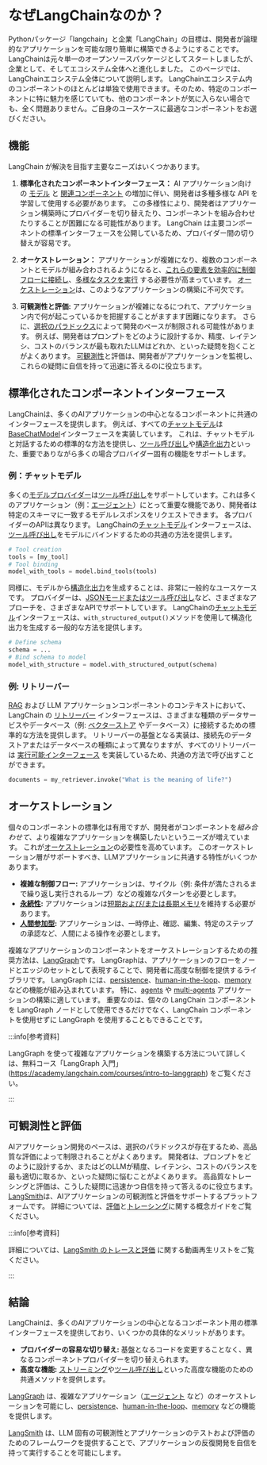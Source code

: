 # なぜLangChainなのか？

Pythonパッケージ「langchain」と企業「LangChain」の目標は、開発者が論理的なアプリケーションを可能な限り簡単に構築できるようにすることです。
LangChainは元々単一のオープンソースパッケージとしてスタートしましたが、企業として、そしてエコシステム全体へと進化しました。
このページでは、LangChainエコシステム全体について説明します。
LangChainエコシステム内のコンポーネントのほとんどは単独で使用できます。そのため、特定のコンポーネントに特に魅力を感じていても、他のコンポーネントが気に入らない場合でも、全く問題ありません。ご自身のユースケースに最適なコンポーネントをお選びください。

## 機能

LangChain が解決を目指す主要なニーズはいくつかあります。

1. **標準化されたコンポーネントインターフェース：** AI アプリケーション向けの [モデル](/docs/integrations/chat/) と [関連コンポーネント](/docs/integrations/vectorstores/) の増加に伴い、開発者は多種多様な API を学習して使用する必要があります。
この多様性により、開発者はアプリケーション構築時にプロバイダーを切り替えたり、コンポーネントを組み合わせたりすることが困難になる可能性があります。
LangChain は主要コンポーネントの標準インターフェースを公開しているため、プロバイダー間の切り替えが容易です。

2. **オーケストレーション：** アプリケーションが複雑になり、複数のコンポーネントとモデルが組み合わされるようになると、[これらの要素を効率的に制御フローに接続し](https://lilianweng.github.io/posts/2023-06-23-agent/)、[多様なタスクを実行](https://www.sequoiacap.com/article/generative-ais-act-o1/) する必要性が高まっています。
[オーケストレーション](https://en.wikipedia.org/wiki/Orchestration_(computing))は、このようなアプリケーションの構築に不可欠です。

3. **可観測性と評価:** アプリケーションが複雑になるにつれて、アプリケーション内で何が起こっているかを把握することがますます困難になります。
さらに、[選択のパラドックス](https://en.wikipedia.org/wiki/Paradox_of_choice)によって開発のペースが制限される可能性があります。
例えば、開発者はプロンプトをどのように設計するか、精度、レイテンシ、コストのバランスが最も取れたLLMはどれか、といった疑問を抱くことがよくあります。
[可観測性](https://en.wikipedia.org/wiki/Observability)と評価は、開発者がアプリケーションを監視し、これらの疑問に自信を持って迅速に答えるのに役立ちます。


## 標準化されたコンポーネントインターフェース

LangChainは、多くのAIアプリケーションの中心となるコンポーネントに共通のインターフェースを提供します。
例えば、すべての[チャットモデル](/docs/concepts/chat_models/)は[BaseChatModel](https://python.langchain.com/api_reference/core/language_models/langchain_core.language_models.chat_models.BaseChatModel.html)インターフェースを実装しています。
これは、チャットモデルと対話するための標準的な方法を提供し、[ツール呼び出し](/docs/concepts/tool_calling/)や[構造化出力](/docs/concepts/structured_outputs/)といった、重要でありながら多くの場合プロバイダー固有の機能をサポートします。


### 例：チャットモデル

多くの[モデルプロバイダー](/docs/concepts/chat_models/)は[ツール呼び出し](/docs/concepts/tool_calling/)をサポートしています。これは多くのアプリケーション（例：[エージェント](https://langchain-ai.github.io/langgraph/concepts/agentic_concepts/)）にとって重要な機能であり、開発者は特定のスキーマに一致するモデルレスポンスをリクエストできます。
各プロバイダーのAPIは異なります。
LangChainの[チャットモデル](/docs/concepts/chat_models/)インターフェースは、[ツール呼び出し](/docs/concepts/tools)をモデルにバインドするための共通の方法を提供します。

```python
# Tool creation
tools = [my_tool]
# Tool binding
model_with_tools = model.bind_tools(tools)
```

同様に、モデルから[構造化出力](/docs/concepts/structured_outputs/)を生成することは、非常に一般的なユースケースです。
プロバイダーは、[JSONモードまたはツール呼び出し](https://platform.openai.com/docs/guides/structured-outputs)など、さまざまなアプローチを、さまざまなAPIでサポートしています。
LangChainの[チャットモデル](/docs/concepts/chat_models/)インターフェースは、`with_structured_output()`メソッドを使用して構造化出力を生成する一般的な方法を提供します。

```python
# Define schema
schema = ...
# Bind schema to model
model_with_structure = model.with_structured_output(schema)
```

### 例: リトリーバー

[RAG](/docs/concepts/rag/) および LLM アプリケーションコンポーネントのコンテキストにおいて、LangChain の [リトリーバー](/docs/concepts/retrievers/) インターフェースは、さまざまな種類のデータサービスやデータベース（例: [ベクターストア](/docs/concepts/vectorstores) やデータベース）に接続するための標準的な方法を提供します。
リトリーバーの基盤となる実装は、接続先のデータストアまたはデータベースの種類によって異なりますが、すべてのリトリーバーは [実行可能インターフェース](/docs/concepts/runnables/) を実装しているため、共通の方法で呼び出すことができます。

```python
documents = my_retriever.invoke("What is the meaning of life?")
```

## オーケストレーション

個々のコンポーネントの標準化は有用ですが、開発者がコンポーネントを*組み合わせて*、より複雑なアプリケーションを構築したいというニーズが増えています。
これが[オーケストレーション](https://en.wikipedia.org/wiki/Orchestration_(computing))の必要性を高めています。
このオーケストレーション層がサポートすべき、LLMアプリケーションに共通する特性がいくつかあります。

* **複雑な制御フロー:** アプリケーションは、サイクル（例: 条件が満たされるまで繰り返し実行されるループ）などの複雑なパターンを必要とします。
* **[永続性](https://langchain-ai.github.io/langgraph/concepts/persistence/):** アプリケーションは[短期および/または長期メモリ](https://langchain-ai.github.io/langgraph/concepts/memory/)を維持する必要があります。
* **[人間参加型](https://langchain-ai.github.io/langgraph/concepts/human_in_the_loop/):** アプリケーションは、一時停止、確認、編集、特定のステップの承認など、人間による操作を必要とします。

複雑なアプリケーションのコンポーネントをオーケストレーションするための推奨方法は、[LangGraph](https://langchain-ai.github.io/langgraph/concepts/high_level/)です。
LangGraphは、アプリケーションのフローをノードとエッジのセットとして表現することで、開発者に高度な制御を提供するライブラリです。
LangGraph には、[persistence](https://langchain-ai.github.io/langgraph/concepts/persistence/)、[human-in-the-loop](https://langchain-ai.github.io/langgraph/concepts/human_in_the_loop/)、[memory](https://langchain-ai.github.io/langgraph/concepts/memory/) などの機能が組み込まれています。
特に、[agents](https://langchain-ai.github.io/langgraph/concepts/agentic_concepts/) や [multi-agents](https://langchain-ai.github.io/langgraph/concepts/multi_agent/) アプリケーションの構築に適しています。
重要なのは、個々の LangChain コンポーネントを LangGraph ノードとして使用できるだけでなく、LangChain コンポーネントを使用せずに LangGraph を使用することもできることです。

:::info[参考資料]

LangGraph を使って複雑なアプリケーションを構築する方法について詳しくは、無料コース「LangGraph 入門」(https://academy.langchain.com/courses/intro-to-langgraph) をご覧ください。

:::

## 可観測性と評価

AIアプリケーション開発のペースは、選択のパラドックスが存在するため、高品質な評価によって制限されることがよくあります。
開発者は、プロンプトをどのように設計するか、またはどのLLMが精度、レイテンシ、コストのバランスを最も適切に取るか、といった疑問に悩むことがよくあります。
高品質なトレーシングと評価は、こうした疑問に迅速かつ自信を持って答えるのに役立ちます。
[LangSmith](https://docs.smith.langchain.com/)は、AIアプリケーションの可観測性と評価をサポートするプラットフォームです。
詳細については、[評価](https://docs.smith.langchain.com/concepts/evaluation)と[トレーシング](https://docs.smith.langchain.com/concepts/tracing)に関する概念ガイドをご覧ください。

:::info[参考資料]

詳細については、[LangSmith のトレースと評価](https://youtube.com/playlist?list=PLfaIDFEXuae0um8Fj0V4dHG37fGFU8Q5S&feature=shared) に関する動画再生リストをご覧ください。

:::

## 結論

LangChainは、多くのAIアプリケーションの中心となるコンポーネント用の標準インターフェースを提供しており、いくつかの具体的なメリットがあります。
- **プロバイダーの容易な切り替え:** 基盤となるコードを変更することなく、異なるコンポーネントプロバイダーを切り替えられます。
- **高度な機能:** [ストリーミング](/docs/concepts/streaming)や[ツール呼び出し](/docs/concepts/tool_calling/)といった高度な機能のための共通メソッドを提供します。

[LangGraph](https://langchain-ai.github.io/langgraph/concepts/high_level/) は、複雑なアプリケーション（[エージェント](/docs/concepts/agents/) など）のオーケストレーションを可能にし、[persistence](https://langchain-ai.github.io/langgraph/concepts/persistence/)、[human-in-the-loop](https://langchain-ai.github.io/langgraph/concepts/human_in_the_loop/)、[memory](https://langchain-ai.github.io/langgraph/concepts/memory/) などの機能を提供します。

[LangSmith](https://docs.smith.langchain.com/) は、LLM 固有の可観測性とアプリケーションのテストおよび評価のためのフレームワークを提供することで、アプリケーションの反復開発を自信を持って実行することを可能にします。
